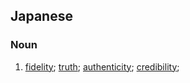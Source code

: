 ==Japanese==
{{ja-kanjitab|真|実|性}}

===Noun===
{{ja-noun|しんじつせい}}
# [[fidelity]]; [[truth]]; [[authenticity]]; [[credibility]];
